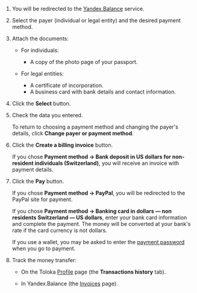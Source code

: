 1. You will be redirected to the [Yandex.Balance](https://balance.yandex.ru/index.xml?LANG=en) service.

1. Select the payer (individual or legal entity) and the desired payment method.

1. Attach the documents:

    - For individuals:

        - A copy of the photo page of your passport.

    - For legal entities:

        - A certificate of incorporation.
        - A business card with bank details and contact information.

1. Click the **Select** button.

1. Check the data you entered.

    To return to choosing a payment method and changing the payer's details, click **Change payer or payment method**.

1. Click the **Create a billing invoice** button.

    If you chose **Payment method → Bank deposit in US dollars for non-resident individuals (Switzerland)**, you will receive an invoice with payment details.

1. Click the **Pay** button.

    If you chose **Payment method → PayPal**, you will be redirected to the PayPal site for payment.

    If you chose **Payment method → Banking card in dollars — non residents Switzerland — US dollars**, enter your bank card information and complete the payment. The money will be converted at your bank's rate if the card currency is not dollars.

    <Note mode="note" title="Note">

    If you use a  wallet, you may be asked to enter the [payment password](https://yandex.ru/support/money/password/permanent.html) when you go to payment.

    </Note>

1. Track the money transfer:

    - On the Toloka [Profile](https://platform.toloka.ai/requester/profile) page (the **Transactions history** tab).

    - In Yandex.Balance (the [Invoices](https://balance.yandex.ru/persons.xml?LANG=en) page).
